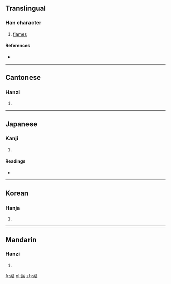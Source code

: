 ==Translingual==

===Han character===
{{Han char|rn=86|rad=火|as=08|sn=12|four=9088<sub>9</sub>|canj=火火火 (FFF)}}

# [[flames]]

====References====
* {{Han ref|kx=0675.050|dkj=19142|dj=1086.160|hdz=32211.030|uh=7131|ud=28977|bh=DA5D|bd=55901}}

----

==Cantonese==

===Hanzi===
{{yue-hanzi|jyut=|y=yim6}}

# {{defn|Cantonese|sort=火08}}

----

==Japanese==

===Kanji===
{{ja-kanji|grade=|rs=火08}}

# {{defn|Japanese|sort=火08}}

====Readings====
* {{ja-readings|on=[[えん]] (en), [[けき]] (keki), [[きゃく]] (kyaku)|kun=[[ほのお]] (honoo)}}

----

==Korean==

===Hanja===
{{ko-hanja|hangeul=혁|eumhun=|rv=hyeok|mr=hyŏk|y=hyek}}

# {{defn|Korean|sort=火08}}

----

==Mandarin==

===Hanzi===
{{cmn-hanzi|pin=[[yàn]] ([[yan4]])|wg=yen<sup>4</sup>}}

# {{defn|Mandarin|sort=火08}}

[[fr:焱]]
[[pl:焱]]
[[zh:焱]]
